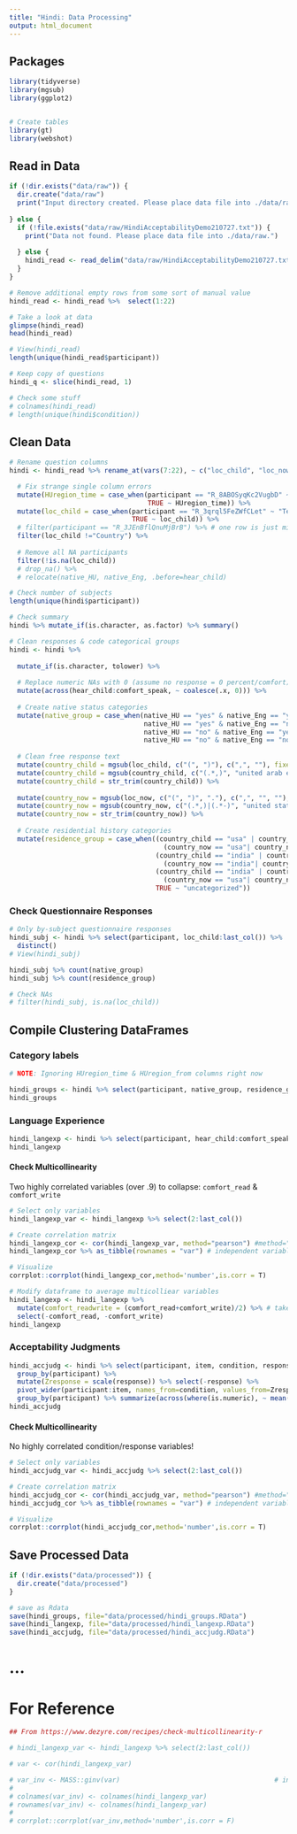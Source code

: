 ```yaml
---
title: "Hindi: Data Processing"
output: html_document
---
```

## Packages
```r
library(tidyverse)
library(mgsub)
library(ggplot2)


# Create tables
library(gt)
library(webshot)
```

## Read in Data
```r

if (!dir.exists("data/raw")) {
  dir.create("data/raw")
  print("Input directory created. Please place data file into ./data/raw.")
  
} else {
  if (!file.exists("data/raw/HindiAcceptabilityDemo210727.txt")) {
    print("Data not found. Please place data file into ./data/raw.")
    
  } else {
    hindi_read <- read_delim("data/raw/HindiAcceptabilityDemo210727.txt", "\t") 
  }
}

# Remove additional empty rows from some sort of manual value
hindi_read <- hindi_read %>%  select(1:22)

# Take a look at data
glimpse(hindi_read)
head(hindi_read)

# View(hindi_read)
length(unique(hindi_read$participant))
```

```r
# Keep copy of questions
hindi_q <- slice(hindi_read, 1)
```

```r
# Check some stuff
# colnames(hindi_read)
# length(unique(hindi$condition))
```

## Clean Data
```r
# Rename question columns
hindi <- hindi_read %>% rename_at(vars(7:22), ~ c("loc_child", "loc_now", "hear_child", "speak_child", "hear_now", "speak_now", "read_now", "write_now", "comfort_understand", "comfort_read", "comfort_write", "comfort_speak", "HUregion_time", "HUregion_from", "native_HU", "native_Eng")) %>%

  # Fix strange single column errors
  mutate(HUregion_time = case_when(participant == "R_8ABOSyqKc2VugbD" ~ "4/12",
                                   TRUE ~ HUregion_time)) %>%
  mutate(loc_child = case_when(participant == "R_3qrql5FeZWfCLet" ~ "Texas, USA",
                               TRUE ~ loc_child)) %>%  
  # filter(participant == "R_3JEnBflQnuMjBrB") %>% # one row is just missing all ques. data
  filter(loc_child !="Country") %>%
  
  # Remove all NA participants
  filter(!is.na(loc_child))
  # drop_na() %>%
  # relocate(native_HU, native_Eng, .before=hear_child)

# Check number of subjects
length(unique(hindi$participant))
```

```r
# Check summary
hindi %>% mutate_if(is.character, as.factor) %>% summary()
```

```r
# Clean responses & code categorical groups
hindi <- hindi %>% 
  
  mutate_if(is.character, tolower) %>%
  
  # Replace numeric NAs with 0 (assume no response = 0 percent/comfort)
  mutate(across(hear_child:comfort_speak, ~ coalesce(.x, 0))) %>%
  
  # Create native status categories
  mutate(native_group = case_when(native_HU == "yes" & native_Eng == "yes" ~ "both",
                                  native_HU == "yes" & native_Eng == "no" ~ "HU",
                                  native_HU == "no" & native_Eng == "yes" ~ "Eng",
                                  native_HU == "no" & native_Eng == "no" ~ "neither")) %>%
  
  # Clean free response text
  mutate(country_child = mgsub(loc_child, c("(", ")"), c(",", ""), fixed=TRUE)) %>%
  mutate(country_child = mgsub(country_child, c("(.*,)", "united arab emirates", "us$|vermont and hawaii."), c("", "uae", "usa"))) %>%
  mutate(country_child = str_trim(country_child)) %>%
  
  mutate(country_now = mgsub(loc_now, c("(", ")", "."), c(",", "", ""), fixed=TRUE)) %>%
  mutate(country_now = mgsub(country_now, c("(.*,)|(.*-)", "united states of america|united states$|us$|both chicago and new york|texas$|texas usa", "united kingdom"), c("", "usa", "uk"))) %>%
  mutate(country_now = str_trim(country_now)) %>%
  
  # Create residential history categories
  mutate(residence_group = case_when((country_child == "usa" | country_child == "canada") & 
                                       (country_now == "usa"| country_now == "canada") ~ "NorthAm",
                                     (country_child == "india" | country_child == "pakistan") & 
                                       (country_now == "india"| country_now == "pakistan") ~ "SouthAs",
                                     (country_child == "india" | country_child == "pakistan") & 
                                       (country_now == "usa"| country_now == "canada") ~ "SAtoNA",
                                     TRUE ~ "uncategorized"))
```


### Check Questionnaire Responses
```r
# Only by-subject questionnaire responses
hindi_subj <- hindi %>% select(participant, loc_child:last_col()) %>%
  distinct()
# View(hindi_subj)

hindi_subj %>% count(native_group)
hindi_subj %>% count(residence_group)

```

```r
# Check NAs
# filter(hindi_subj, is.na(loc_child))
```



## Compile Clustering DataFrames

### Category labels
```r
# NOTE: Ignoring HUregion_time & HUregion_from columns right now

hindi_groups <- hindi %>% select(participant, native_group, residence_group) %>% distinct()
hindi_groups
```

### Language Experience
```r
hindi_langexp <- hindi %>% select(participant, hear_child:comfort_speak) %>% distinct()
hindi_langexp
```

#### Check Multicollinearity

Two highly correlated variables (over .9) to collapse: `comfort_read` & `comfort_write`

```r
# Select only variables
hindi_langexp_var <- hindi_langexp %>% select(2:last_col()) 

# Create correlation matrix
hindi_langexp_cor <- cor(hindi_langexp_var, method="pearson") #method="spearman")
hindi_langexp_cor %>% as_tibble(rownames = "var") # independent variables correlation matrix 

# Visualize
corrplot::corrplot(hindi_langexp_cor,method='number',is.corr = T)
```

```r
# Modify dataframe to average multicolliear variables
hindi_langexp <- hindi_langexp %>%
  mutate(comfort_readwrite = (comfort_read+comfort_write)/2) %>% # take average
  select(-comfort_read, -comfort_write)
hindi_langexp
```


### Acceptability Judgments
```r
hindi_accjudg <- hindi %>% select(participant, item, condition, response) %>% 
  group_by(participant) %>%
  mutate(Zresponse = scale(response)) %>% select(-response) %>%
  pivot_wider(participant:item, names_from=condition, values_from=Zresponse) %>%
  group_by(participant) %>% summarize(across(where(is.numeric), ~ mean(.x, na.rm=TRUE)))
hindi_accjudg
```


#### Check Multicollinearity

No highly correlated condition/response variables!

```r
# Select only variables
hindi_accjudg_var <- hindi_accjudg %>% select(2:last_col()) 

# Create correlation matrix
hindi_accjudg_cor <- cor(hindi_accjudg_var, method="pearson") #method="spearman")
hindi_accjudg_cor %>% as_tibble(rownames = "var") # independent variables correlation matrix 

# Visualize
corrplot::corrplot(hindi_accjudg_cor,method='number',is.corr = T)
```

## Save Processed Data
```r
if (!dir.exists("data/processed")) {
  dir.create("data/processed")
}

# save as Rdata
save(hindi_groups, file="data/processed/hindi_groups.RData")
save(hindi_langexp, file="data/processed/hindi_langexp.RData")
save(hindi_accjudg, file="data/processed/hindi_accjudg.RData")
```


# ...
# For Reference
```r
## From https://www.dezyre.com/recipes/check-multicollinearity-r

# hindi_langexp_var <- hindi_langexp %>% select(2:last_col())                         # independent variables 

# var <- cor(hindi_langexp_var)

# var_inv <- MASS::ginv(var)                                       # independent variables inverse correlation matrix 
# 
# colnames(var_inv) <- colnames(hindi_langexp_var)                      # rename the row names and column names
# rownames(var_inv) <- colnames(hindi_langexp_var)
# 
# corrplot::corrplot(var_inv,method='number',is.corr = F)              # visualize the multicollinearity

```
